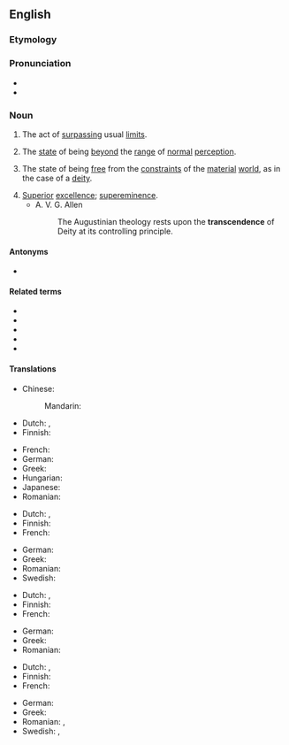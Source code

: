 ==English==

===Etymology===
{{suffix|en|transcend|ence}}

===Pronunciation===
* {{audio|en|En-us-transcendence.ogg|Audio (US)}}
* {{IPA|en|/tɹæn(t)ˈsɛndəns/}}

===Noun===
{{en-noun|~}}

# {{lb|en|countable}} The act of [[surpass]]ing usual [[limit]]s.
# {{lb|en|uncountable}} The [[state]] of being [[beyond]] the [[range]] of [[normal]] [[perception]].
# {{lb|en|uncountable}} The state of being [[free]] from the [[constraint]]s of the [[material]] [[world]], as in the case of a [[deity]].
# [[superior|Superior]] [[excellence]]; [[supereminence]].
#* A. V. G. Allen
#*: The Augustinian theology rests upon the '''transcendence''' of Deity at its controlling principle.

====Antonyms====
* {{l|en|immanence}}

====Related terms====
* {{l|en|transcend}}
* {{l|en|transcendency}}
* {{l|en|transcendent}}
* {{l|en|transcendental}}
* {{l|en|transcendently}}

====Translations====
{{trans-top|the act of surpassing usual limits}}
* Chinese:
*: Mandarin: {{t+|cmn|超越|tr=chāoyuè}}
* Dutch: {{t+|nl|overstijging|f}}, {{t+|nl|transcendentie|f}}
* Finnish: {{t|fi|transsendenssi}}
{{trans-mid}}
* French: {{t+|fr|transcendance|f}}
* German: {{t+|de|Transzendenz|f}}
* Greek: {{t+|el|υπέρβαση|f|sc=Grek}}
* Hungarian: {{t|hu|felülemelkedés}}
* Japanese: {{t+|ja|超越|tr=ちょうえつ, chōetsu}}
* Romanian: {{t+|ro|transcendență|f}}
{{trans-bottom}}

{{trans-top|the state of being beyond the range of normal perception}}
* Dutch: {{t+|nl|overstijging|f}}, {{t+|nl|transcendentie|f}}
* Finnish: {{t|fi|transsendenssi}}
* French: {{t+|fr|transcendance|f}}
{{trans-mid}}
* German: {{t+|de|Transzendenz|f}}
* Greek: {{t+|el|υπέρβαση|f|sc=Grek}}
* Romanian: {{t+|ro|transcendență|f}}
* Swedish: {{t|sv|transcendens|c}}
{{trans-bottom}}

{{trans-top|the state of being free from the constraints of the material world, as in the case of a deity}}
* Dutch: {{t+|nl|overstijging|f}}, {{t+|nl|transcendentie|f}}
* Finnish: {{t|fi|transsendenssi}}
* French: {{t+|fr|transcendance|f}}
{{trans-mid}}
* German: {{t+|de|Transzendenz|f}}
* Greek: {{t+|el|υπέρβαση|f|sc=Grek}}
* Romanian: {{t+|ro|transcendență|f}}
{{trans-bottom}}

{{trans-top|superior excellence; supereminence}}
* Dutch: {{t+|nl|overstijging|f}}, {{t+|nl|transcendentie|f}}
* Finnish: {{t|fi|etevämmyys}}
* French: {{t+|fr|transcendance|f}}
{{trans-mid}}
* German: {{t+|de|Transzendenz|f}}
* Greek: {{t+|el|υπεροχή|f|sc=Grek}}
* Romanian: {{t+|ro|transcendență|f}}, {{t+|ro|preeminență|f}}
* Swedish: {{t+|sv|överlägsenhet|c}}, {{t|sv|förträfflighet|c}}
{{trans-bottom}}